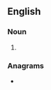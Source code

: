 ==English==

===Noun===
{{head|en|noun plural form}}

# {{plural of|toecap|lang=en}}

===Anagrams===
* {{l|en|capotes}}